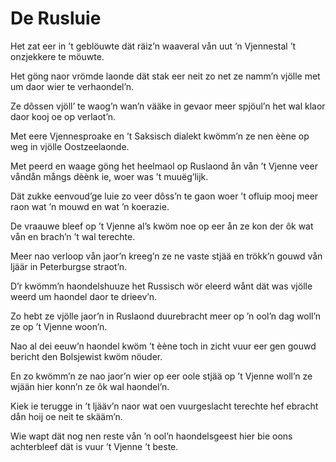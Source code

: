 
# De Rusluie

<PoemAudio src={fragment} performer={readers.anja} />

<PoemText>

Het zat eer in ’t geblöuwte
dät räiz’n waaveral
vån uut ’n Vjennestal
’t onzjekkere te möuwte.

Het göng naor vrömde laonde
dät stak eer neit zo net
ze namm’n vjölle met
um daor wier te verhaondel’n.

Ze dôssen vjöll’ te waog’n
wan’n vääke in gevaor
meer spjöul’n het wal klaor
daor kooj oe op verlaot’n.

Met eere Vjennesproake
en ’t Saksisch dialekt
kwömm’n ze nen èène op weg
in vjölle Oostzeelaonde.

Met peerd en waage göng het
heelmaol op Ruslaond ån
vån ’t Vjenne veer våndån
mångs dèènk ie, woer was ’t muuëg’lijk.

Dät zukke eenvoud’ge luie
zo veer dôss’n te gaon
woer ’t ofluip mooj meer raon
wat ’n mouwd en wat ’n koerazie.

De vraauwe bleef op ’t Vjenne
al’s kwöm noe op eer ån
ze kon der ôk wat vån
en brach’n ’t wal terechte.

Meer nao verloop vån jaor’n
kreeg’n ze ne vaste stjää
en trökk’n gouwd vån ljäär
in Peterburgse straot’n.

D’r kwömm’n haondelshuuze
het Russisch wör eleerd
wånt dät was vjölle weerd
um haondel daor te drieev’n.

Zo hebt ze vjölle jaor’n
in Ruslaond duurebracht
meer op ’n ool’n dag
woll’n ze op ’t Vjenne woon’n.

Nao al dei eeuw’n haondel
kwöm ’t èène toch in zicht
vuur eer gen gouwd bericht
den Bolsjewist kwöm nöuder.

En zo kwömm’n ze nao jaor’n
wier op eer oole stjää
op ’t Vjenne woll’n ze wjään
hier konn’n ze ôk wal haondel’n.

Kiek ie terugge in ’t ljääv’n
naor wat oen vuurgeslacht
terechte hef ebracht
dån hoij oe neit te skääm’n.

Wie wapt dät nog nen reste
vån ’n ool’n haondelsgeest
hier bie oons achterbleef
dät is vuur ’t Vjenne ’t beste.

</PoemText>
